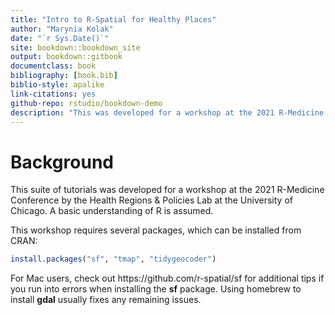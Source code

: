 ```yaml
--- 
title: "Intro to R-Spatial for Healthy Places"
author: "Marynia Kolak"
date: "`r Sys.Date()`"
site: bookdown::bookdown_site
output: bookdown::gitbook
documentclass: book
bibliography: [book.bib]
biblio-style: apalike
link-citations: yes
github-repo: rstudio/bookdown-demo
description: "This was developed for a workshop at the 2021 R-Medicine Conference by the Health Regions & Policies Lab at the University of Chicago ."
---
```


# Background {-}

This suite of tutorials was developed for a workshop at the 2021 R-Medicine Conference by the Health Regions & Policies Lab at the University of Chicago. A basic understanding of R is assumed.

This workshop requires several packages, which can be installed from CRAN:

```r
install.packages("sf", "tmap", "tidygeocoder")
```

For Mac users, check out https://github.com/r-spatial/sf for additional tips if you run into errors when installing the **sf** package. Using homebrew to install **gdal** usually fixes any remaining issues.